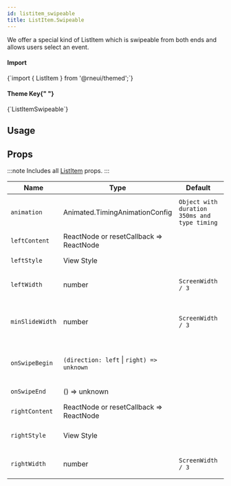 ```yaml
---
id: listitem_swipeable
title: ListItem.Swipeable
---
```



<IconsStyle />

We offer a special kind of ListItem which is swipeable from both ends and allows users select an event.

<div class="row inline-flex-center">
  <div class="col col--3">
    <h4>Import</h4>
  </div>
  <div class="col col--9">
    <CodeBlock>{`import { ListItem } from '@rneui/themed';`}</CodeBlock>
  </div>
  <div class="col col--3">
    <h4>
      Theme Key{" "}
      <a href="../customizing#using-themeprovider">
        <BiInfoCircle />
      </a>
    </h4>
  </div>
  <div class="col col--9">
    <CodeBlock>{`ListItemSwipeable`}</CodeBlock>
  </div>
</div>

## Usage

<Usage />

## Props

:::note
Includes all [ListItem](listitem#props) props.
:::

<div class='table-responsive'>

| Name            | Type                                      | Default                                      | Description                                 |
| --------------- | ----------------------------------------- | -------------------------------------------- | ------------------------------------------- |
| `animation`     | Animated.TimingAnimationConfig            | `Object with duration 350ms and type timing` | Decide whether to show animation.           |
| `leftContent`   | ReactNode or resetCallback => ReactNode   |                                              | Left Content.                               |
| `leftStyle`     | View Style                                |                                              | Style of left container.                    |
| `leftWidth`     | number                                    | `ScreenWidth / 3`                            | Width of swipe left container.              |
| `minSlideWidth` | number                                    | `ScreenWidth / 3`                            | minimum horizontal distance to open content |
| `onSwipeBegin`  | `(direction: left` \| `right) => unknown` |                                              | Handler for swipe in either direction       |
| `onSwipeEnd`    | () => unknown                             |                                              | Handler for swipe end.                      |
| `rightContent`  | ReactNode or resetCallback => ReactNode   |                                              | Right Content.                              |
| `rightStyle`    | View Style                                |                                              | Style of right container.                   |
| `rightWidth`    | number                                    | `ScreenWidth / 3`                            | Width of swipe right container.             |

</div>
